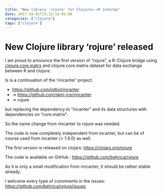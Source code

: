 ```yaml
---
title: "New library 'rojure' for Clojure<->R interop"
date: 2017-10-01T21:13:14-05:00
categories: ["clojure"]
tags: ['clojure']
---
```


# New Clojure library 'rojure' released #

I am proud to announce  the first version of "rojure",
a R-Clojure bridge using [clojure.core.matrx](https://github.com/mikera/core.matrix) and 
clojure.core.matrix.dataset for data exchange between R and clojure.

Is is a continuation of the 'rincanter' project.

* <https://github.com/jolby/rincanter>
* -> <https://github.com/skm-ice/rincanter>
* ->     rojure

but replacing the dependency to "incanter" and its data structures with dependencies on "core.matrix".

So the name change from rincanter to rojure was needed.

The code is now completely independent from incanter, but can be of course used from incanter (> 1.9.0)
as well.

The first version is released on clojars:
<https://clojars.org/rojure>

The code is available on GitHub : <https://github.com/behrica/rojure>

As it is only a small modification from rincanter, it should be rather stable already.


I welcome every type of commnents in the issues: <https://github.com/behrica/rojure/issues>
